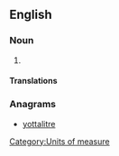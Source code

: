 ==English==

===Noun===
{{en-noun}}

# {{alternative spelling of|yottalitre|from=US}}

====Translations====
{{trans-see|yottalitre}}

===Anagrams===
* [[yottalitre#English|yottalitre]]

[[Category:Units of measure]]